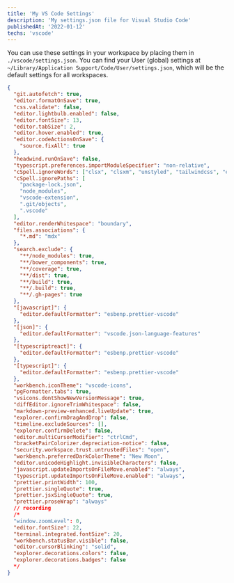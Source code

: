 ```yaml
---
title: 'My VS Code Settings'
description: 'My settings.json file for Visual Studio Code'
publishedAt: '2022-01-12'
techs: 'vscode'
---
```


You can use these settings in your workspace by placing them in `./vscode/settings.json`. You can
find your User (global) settings at `~/Library/Application Support/Code/User/settings.json`, which
will be the default settings for all workspaces.

```json
{
  "git.autofetch": true,
  "editor.formatOnSave": true,
  "css.validate": false,
  "editor.lightbulb.enabled": false,
  "editor.fontSize": 13,
  "editor.tabSize": 2,
  "editor.hover.enabled": true,
  "editor.codeActionsOnSave": {
    "source.fixAll": true
  },
  "headwind.runOnSave": false,
  "typescript.preferences.importModuleSpecifier": "non-relative",
  "cSpell.ignoreWords": ["clsx", "clsxm", "unstyled", "tailwindcss", "endregion"],
  "cSpell.ignorePaths": [
    "package-lock.json",
    "node_modules",
    "vscode-extension",
    ".git/objects",
    ".vscode"
  ],
  "editor.renderWhitespace": "boundary",
  "files.associations": {
    "*.md": "mdx"
  },
  "search.exclude": {
    "**/node_modules": true,
    "**/bower_components": true,
    "**/coverage": true,
    "**/dist": true,
    "**/build": true,
    "**/.build": true,
    "**/.gh-pages": true
  },
  "[javascript]": {
    "editor.defaultFormatter": "esbenp.prettier-vscode"
  },
  "[json]": {
    "editor.defaultFormatter": "vscode.json-language-features"
  },
  "[typescriptreact]": {
    "editor.defaultFormatter": "esbenp.prettier-vscode"
  },
  "[typescript]": {
    "editor.defaultFormatter": "esbenp.prettier-vscode"
  },
  "workbench.iconTheme": "vscode-icons",
  "pgFormatter.tabs": true,
  "vsicons.dontShowNewVersionMessage": true,
  "diffEditor.ignoreTrimWhitespace": false,
  "markdown-preview-enhanced.liveUpdate": true,
  "explorer.confirmDragAndDrop": false,
  "timeline.excludeSources": [],
  "explorer.confirmDelete": false,
  "editor.multiCursorModifier": "ctrlCmd",
  "bracketPairColorizer.depreciation-notice": false,
  "security.workspace.trust.untrustedFiles": "open",
  "workbench.preferredDarkColorTheme": "New Moon",
  "editor.unicodeHighlight.invisibleCharacters": false,
  "javascript.updateImportsOnFileMove.enabled": "always",
  "typescript.updateImportsOnFileMove.enabled": "always",
  "prettier.printWidth": 100,
  "prettier.singleQuote": true,
  "prettier.jsxSingleQuote": true,
  "prettier.proseWrap": "always"
  // recording
  /*
  "window.zoomLevel": 0,
  "editor.fontSize": 22,
  "terminal.integrated.fontSize": 20,
  "workbench.statusBar.visible": false,
  "editor.cursorBlinking": "solid",
  "explorer.decorations.colors": false,
  "explorer.decorations.badges": false
  */
}
```
